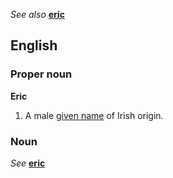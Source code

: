''See also'' '''[[eric]]'''

==English==
===Proper noun===
'''Eric'''

#A male [[given name]] of Irish origin.

===Noun===
''See'' '''[[eric]]'''